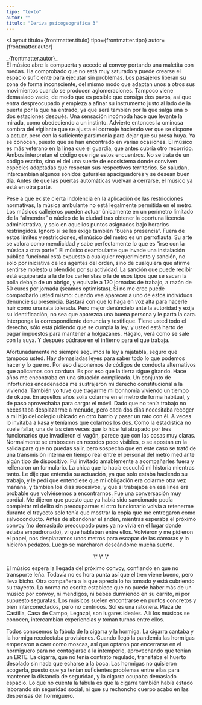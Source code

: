 ```yaml
---
tipo: "texto"
autor: ""
titulo: "Deriva psicogeográfica 3"
---
```



<Layout
  titulo={frontmatter.titulo}
  tipo={frontmatter.tipo}
  autor={frontmatter.autor}
>

<Prose>
_{frontmatter.autor}_

<div class="text-red-500">
El músico abre la compuerta y accede al convoy portando una maletita con ruedas. Ha comprobado que no está muy saturado y puede crearse el espacio suficiente para ejecutar sin problemas. Los pasajeros liberan su zona de forma inconsciente, del mismo modo que adaptan unos a otros sus movimientos cuando se producen aglomeraciones. Tampoco viene demasiado vacío, de modo que es posible que consiga dos pavos, así que entra despreocupado y empieza a afinar su instrumento justo al lado de la puerta por la que ha entrado, ya que será también por la que salga una o dos estaciones después. Una sensación incómoda hace que levante la mirada, como obedeciendo a un instinto. Advierte entonces la ominosa sombra del vigilante que se ajusta el correaje haciendo ver que se dispone a actuar, pero con la suficiente parsimonia para dejar que su presa huya. Ya se conocen, puesto que se han encontrado en varias ocasiones. El músico es más veterano en la línea que el guardia, que antes cubría otro recorrido. Ambos interpretan el código que rige estos encuentros. No se trata de un código escrito, sino el del una suerte de ecosistema donde conviven especies adaptadas que respetan sus respectivos territorios. Se saludan, intercambian algunos sonidos guturales apaciguadores y se desean buen día. Antes de que las puertas automáticas vuelvan a cerrarse, el músico ya está en otra parte.

Pese a que existe cierta indolencia en la aplicación de las restricciones normativas, la música ambulante no está legalmente permitida en el metro. Los músicos callejeros pueden actuar únicamente en un perímetro limitado de la “almendra” o núcleo de la ciudad tras obtener la oportuna licencia administrativa, y solo en aquellos puntos asignados bajo horarios restringidos. Ignoro si se les exige también “buena presencia”. Fuera de estos límites y restricciones, el músico del metro es un perroflauta. Su arte se valora como mendicidad y sabe perfectamente lo que es “irse con la música a otra parte”. El músico deambulante que invade una instalación pública funcional está expuesto a cualquier requerimiento y sanción, no solo por iniciativa de los agentes del orden, sino de cualquiera que afirme sentirse molesto u ofendido por su actividad. La sanción que puede recibir está equiparada a la de los carteristas o la de esos tipos que se sacan la polla debajo de un abrigo, y equivale a 120 jornadas de trabajo, a razón de 50 euros por jornada (seamos optimistas). Si no me cree puede comprobarlo usted mismo: cuando vea aparecer a uno de estos individuos denuncie su presencia. Bastará con que lo haga en voz alta para hacerle huir como una rata tolerada. Pero mejor denúncielo ante la autoridad y exija su identificación, no sea que aparezca una buena persona y le parta la cara. Interponga la correspondiente denuncia y testifique. Tiene usted todo el derecho, sólo está pidiendo que se cumpla la ley, y usted está harto de pagar impuestos para mantener a holgazanes. Hágalo, verá como se sale con la suya. Y después púdrase en el infierno para el que trabaja.

Afortunadamente no siempre seguimos la ley a rajatabla, seguro que tampoco usted. Hay demasiadas leyes para saber todo lo que podemos hacer y lo que no. Por eso disponemos de códigos de conducta alternativos que aplicamos con cordura. Es por eso que la tierra sigue girando. Hace años me encontraba en una situación complicada. Un conjunto de infortunios encadenados me sustrajeron mi derecho constitucional a la vivienda. También yo tuve que tragarme mi bonhomía viviendo un tiempo de okupa. En aquellos años solía colarme en el metro de forma habitual, y de paso aprovechaba para cargar el móvil. Dado que no tenía trabajo no necesitaba desplazarme a menudo, pero cada dos días necesitaba recoger a mi hijo del colegio ubicado en otro barrio y pasar un rato con él. A veces lo invitaba a kasa y teníamos que colarnos los dos. Como la estadística no suele fallar, una de las cien veces que lo hice fui atrapado por tres funcionarios que invadieron el vagón, parece que con las cosas muy claras. Normalmente se emboscan en recodos poco visibles, o se apostan en la salida para que no puedas salir, pero sospecho que en este caso se trató de una transmisión interna en tiempo real entre el personal del metro mediante algún tipo de dispositivo. Fui invitado amablemente a acompañarles fuera y rellenaron un formulario. La chica que lo hacía escuchó mi historia mientras tanto. Le dije que entendía su actuación, ya que solo estaba haciendo su trabajo, y le pedí que entendiese que mi obligación era colarme otra vez mañana, y también los días sucesivos, y que si trabajaba en esa línea era probable que volviésemos a encontrarnos. Fue una conversación muy cordial. Me dijeron que puesto que ya había sido sancionado podía completar mi delito sin preocuparme: si otro funcionario volvía a retenerme durante el trayecto solo tenía que mostrar la copia que me entregaron como salvoconducto. Antes de abandonar el andén, mientras esperaba el próximo convoy (no demasiado preocupado pues ya no vivía en el lugar donde estaba empadronado), vi que hablaban entre ellos. Volvieron y me pidieron el papel, nos desplazamos unos metros para escapar de las cámaras y lo hicieron pedazos. Luego se marcharon deseándome mucha suerte.

<p align="center">\* \* \*</p>

El músico espera la llegada del próximo convoy, confiando en que no transporte leña. Todavía no es hora punta así que el tren viene bueno, pero lleva bicho. Otra compañera a la que aprecia lo ha tomado y está cubriendo su trayecto. La norma no escrita establece que no puede haber más de un músico por convoy, ni mendigos, ni bebés durmiendo en su carrito, ni por supuesto seguratas. Los músicos suelen encontrarse en puntos concretos y bien interconectados, pero no céntricos. Sol es una ratonera. Plaza de Castilla, Casa de Campo, Legazpi, son lugares ideales. Allí los músicos se conocen, intercambian experiencias y toman turnos entre ellos.

Todos conocemos la fábula de la cigarra y la hormiga. La cigarra cantaba y la hormiga recolectaba provisiones. Cuando llegó la pandemia las hormigas empezaron a caer como moscas, así que optaron por encerrarse en el hormiguero para no contagiarse a la intemperie, aprovechando que tenían un ERTE. La cigarra, que no tenía contrato regulado, transitaba el huerto desolado sin nada que echarse a la boca. Las hormigas no quisieron acogerla, puesto que ya tenían suficientes problemas entre ellas para mantener la distancia de seguridad, y la cigarra ocupaba demasiado espacio. Lo que no cuenta la fábula es que la cigarra también había estado laborando sin seguridad social, ni que su rechoncho cuerpo acabó en las despensas del hormiguero.

</div>

</Prose>
</Layout>
